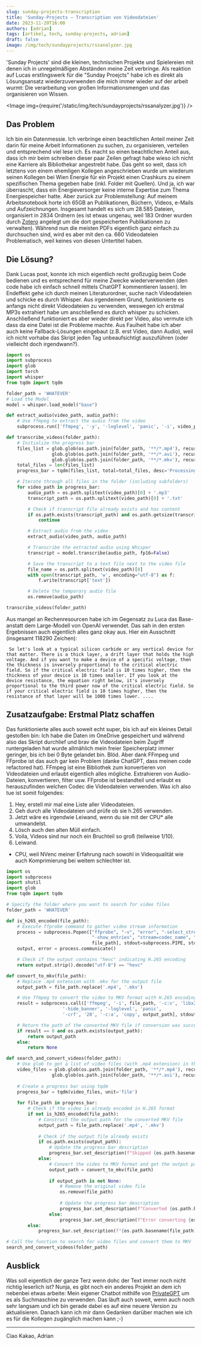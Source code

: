 ```yaml
---
slug: sunday-projects-transcription
title: 'Sunday-Projects – Transcription von Videodateien'
date: 2023-11-20T16:00
authors: [adrian]
tags: [artikel, tech, sunday-projects, adrian]
draft: false
image: /img/tech/sundayprojects/rssanalyzer.jpg
---
```



'Sunday Projects' sind die kleinen, technischen Projekte und Spielereien mit denen ich in unregelmäßigen Abständen meine Zeit verbringe. 
Als reaktion auf Lucas erstlingswerk für die "Sunday Proejcts" habe ich es direkt als Lösungsansatz wiederzuverwenden die mich immer wieder auf der arbeit wurmt: Die verarbeitung von großen Informationsmengen und das organisieren von Wissen. 

<Image img={require('/static/img/tech/sundayprojects/rssanalyzer.jpg')} />

<!--truncate-->

## Das Problem
Ich bin ein Datenmessie. Ich verbringe einen beachtlichen Anteil meiner Zeit darin für meine Arbeit Informationen zu suchen, zu organisieren, verteilen und entsprechend viel lese ich. Es macht so einen beachtlichen Anteil aus, dass ich mir beim schreiben dieser paar Zeilen gefragt habe wieso ich nicht eine Karriere als Bibliothekar angestrebt habe. Das geht so weit, dass ich letztens von einem ehemligen Kollegen angeschrieben wurde um wiederum seinen Kollegen bei Wien Energie für ein Projekt einen Crashkurs zu einem spezifischen Thema gegeben habe (inkl. Folder mit Quellen). Und ja, ich war überrascht, dass ein Energieversorger keine interne Expertise zum Thema Energiespeicher hatte.
Aber zurück zur Problemstellung: Auf meinem Arbeitsnotebook horte ich 65GB an Publikationen, Büchern, Videos, e-Mails und Aufzeichnungen. Insgesamt handelt es sich um 28.585 Dateien, organisiert in 2834 Ordnern (es ist etwas ungenau, weil 183 Ordner wurden durch [Zotero](https://www.zotero.org) angelegt um die dort gespeicherten Publikationen zu verwalten). Während nun die meisten PDFs eigentlich ganz einfach zu durchsuchen sind, wird es aber mit den ca. 660 Videodateien Problematisch, weil keines von diesen Untertitel haben. 

## Die Lösung?
Dank Lucas post, konnte ich mich eigentlich recht großzugüg beim Code bedienen und es entsprechend für meine Zwecke wiederverwenden (den code habe ich einfach schnell mittels ChatGPT kommentieren lassen). Im Endeffekt gehe ich durch meinen Literaturordner, suche nach Videodateien und schicke es durch Whisper. Aus irgendeinem Grund, funktionierte es anfangs nicht direkt Videodateien zu verwenden, weswegen ich erstmal MP3s extrahiert habe um anschließend  es durch whisper zu schicken. Anschließend funktioniert es aber wieder direkt per Video, also vermute ich dass da eine Datei ist die Probleme machte. Aus Faulheit habe ich aber auch keine Fallback-Lösungen eingebaut (z.B. erst Video, dann Audio), weil ich nicht vorhabe das Skript jeden Tag unbeaufsichtigt auszuführen (oder vielleicht doch irgendwann?). 

```python
import os
import subprocess
import glob
import torch
import whisper
from tqdm import tqdm

folder_path = 'WHATEVER'
# Load the Model
model = whisper.load_model("base")

def extract_audio(video_path, audio_path):
    # Use ffmpeg to extract the audio from the video
    subprocess.run(['ffmpeg', '-y', '-loglevel', 'panic', '-i', video_path, '-f', 'mp3', '-ab', '192000', '-vn', audio_path])

def transcribe_videos(folder_path):
    # Initialize the progress bar
    files_list = glob.glob(os.path.join(folder_path, '**/*.mp4'), recursive=True) + \
                 glob.glob(os.path.join(folder_path, '**/*.avi'), recursive=True) + \
                 glob.glob(os.path.join(folder_path, '**/*.mkv'), recursive=True)
    total_files = len(files_list)
    progress_bar = tqdm(files_list, total=total_files, desc='Processing')

    # Iterate through all files in the folder (including subfolders)
    for video_path in progress_bar:
        audio_path = os.path.splitext(video_path)[0] + '.mp3'
        transcript_path = os.path.splitext(video_path)[0] + '.txt'

        # Check if transcript file already exists and has content
        if os.path.exists(transcript_path) and os.path.getsize(transcript_path) > 0:
            continue

        # Extract audio from the video
        extract_audio(video_path, audio_path)

        # Transcribe the extracted audio using Whisper
        transcript = model.transcribe(audio_path, fp16=False)

        # Save the transcript to a text file next to the video file
        file_name = os.path.splitext(video_path)[0]
        with open(transcript_path, 'w', encoding="utf-8") as f:
            f.write(transcript['text'])

        # Delete the temporary audio file
        os.remove(audio_path)

transcribe_videos(folder_path)
```

Aus mangel an Rechenresourcen habe ich im Gegensatz zu Luca das Base- anstatt dem Large-Modell von OpenAI verwendet. Das sah in den ersten Ergebnissen auch eigentlich alles ganz okay aus. Hier ein Ausschnitt (insgesamt 118290 Zeichen): 

```
 So let's look at a typical silicon carbide or any vertical device for that matter. There is a thick layer, a drift layer that holds the high voltage. And if you want to make a device of a specific voltage, then the thickness is inversely proportional to the critical electric field. So if the critical electric field is 10 times higher, then the thickness of your device is 10 times smaller. If you look at the device resistance, the equation right below, it's inversely proportional to the third power now of the critical electric field. So if your critical electric field is 10 times higher, then the resistance of that layer will be 1000 times lower. ....
 ```

## Zusatzaufgabe: Erstmal Platz schaffen
Das funktionierte alles auch soweit echt super, bis ich auf ein kleines Detail gestoßen bin: Ich habe die Daten im OneDrive gespeichert und während also das Skript durchlief und brav die Videodateien beim Zugriff runtergeladen hat wurde allmählich mein freier Speicherplatz immer geringer, bis ich bei 0 Byte gelandet bin. Blöd. Aber dank FFmpeg und FFprobe ist das auch gar kein Problem (danke ChatGPT, dass meinen code refactored hat). FFmpeg ist eine Bibliothek zum konvertieren von Videodateien und erlaubt eigentlich alles mögliche. Extrahieren von Audio-Dateien, konvertieren, filter usw. FFprobe ist bestandteil und erlaubt es herauszufinden welchen Codec die Videodateien verwenden. Was ich also tue ist somit folgendes:

1. Hey, erstell mir mal eine Liste aller Videodateien.
2. Geh durch alle Videodateien und prüfe ob sie h.265 verwenden. 
3. Jetzt wäre es irgendwie Leiwand, wenn du sie mit der CPU* alle umwandelst.
4. Lösch auch den alten Müll einfach.
5. Voila, Videos sind nur noch ein Bruchteil so groß (teilweise 1/10). 
6. Leiwand.

* CPU, weil NVenc meiner Erfahrung nach sowohl in Videoqualität wie auch Komprimierung bei weitem schlechter ist. 

```python
import os
import subprocess
import shutil
import glob
from tqdm import tqdm

# Specify the folder where you want to search for video files
folder_path = 'WHATEVER'

def is_h265_encoded(file_path):
    # Execute ffprobe command to gather video stream information
    process = subprocess.Popen(["ffprobe", "-v", "error", "-select_streams", "v:0",
                                "-show_entries", "stream=codec_name", "-of", "default=nw=1:nk=1",
                                file_path], stdout=subprocess.PIPE, stderr=subprocess.PIPE)
    output, error = process.communicate()

    # Check if the output contains "hevc" indicating H.265 encoding
    return output.strip().decode("utf-8") == "hevc"

def convert_to_mkv(file_path):
    # Replace .mp4 extension with .mkv for the output file
    output_path = file_path.replace('.mp4', '.mkv')

    # Use ffmpeg to convert the video to MKV format with H.265 encoding
    result = subprocess.call(['ffmpeg', '-i', file_path, '-c:v', 'libx265',
                     '-hide_banner', '-loglevel', 'panic',
                     '-crf', '28', '-c:a', 'copy', output_path], stdout=subprocess.PIPE, stderr=subprocess.PIPE)

    # Return the path of the converted MKV file if conversion was successful, otherwise return None
    if result == 0 and os.path.exists(output_path):
        return output_path
    else:
        return None

def search_and_convert_videos(folder_path):
    # Use glob to get a list of video files (with .mp4 extension) in the folder and its subfolders
    video_files = glob.glob(os.path.join(folder_path, '**/*.mp4'), recursive=True) + \
                 glob.glob(os.path.join(folder_path, '**/*.avi'), recursive=True)
    
    # Create a progress bar using tqdm
    progress_bar = tqdm(video_files, unit='file')
    
    for file_path in progress_bar:
        # Check if the video is already encoded in H.265 format
        if not is_h265_encoded(file_path):
            # Construct the output path for the converted MKV file
            output_path = file_path.replace('.mp4', '.mkv')
            
            # Check if the output file already exists
            if os.path.exists(output_path):
                # Update the progress bar description
                progress_bar.set_description(f"Skipped {os.path.basename(file_path)} (already converted)")
            else:
                # Convert the video to MKV format and get the output path
                output_path = convert_to_mkv(file_path)
                
                if output_path is not None:
                    # Remove the original video file
                    os.remove(file_path)
                    
                    # Update the progress bar description
                    progress_bar.set_description(f"Converted {os.path.basename(file_path)} to {os.path.basename(output_path)}")
                else:
                    progress_bar.set_description(f"Error converting {os.path.basename(file_path)}")
        else:
            progress_bar.set_description(f"{os.path.basename(file_path)} is already in H.265 format, skipping conversion")

# Call the function to search for video files and convert them to MKV
search_and_convert_videos(folder_path)
```

## Ausblick
Was soll eigentlich der ganze Terz wenn dohc der Text immer noch nicht richtig leserlich ist? Nunja, es gibt noch ein anderes Projekt an dem ich nebenbei etwas arbeite: Mein eigener Chatbot mithilfe von [PrivateGPT](https://github.com/imartinez/privateGPT) um es als Suchmaschine zu verwenden. Das läuft auch soweit, wenn auch noch sehr langsam und ich bin gerade dabei es auf eine neuere Version zu aktualisieren. Danach kann ich mir dann Gedanken darüber machen wie ich es für die Kollegen zugänglich machen kann ;-)


---

Ciao Kakao, Adrian
